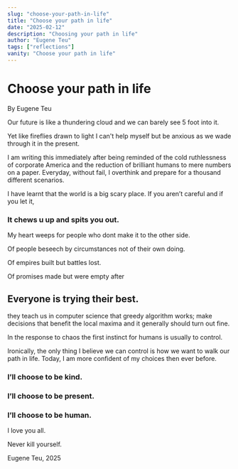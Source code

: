 ```yaml
---
slug: "choose-your-path-in-life"
title: "Choose your path in life"
date: "2025-02-12"
description: "Choosing your path in life"
author: "Eugene Teu"
tags: ["reflections"]
vanity: "Choose your path in life"
---
```

# Choose your path in life
By Eugene Teu

Our future is like a thundering cloud and we can barely see 5 foot into it.

Yet like fireflies drawn to light I can't help myself but be anxious as we wade through it in the present.

I am writing this immediately after being reminded of the cold ruthlessness of corporate America and the reduction of brilliant humans to mere numbers on a paper.
Everyday, without fail, I overthink and prepare for a thousand different scenarios.

I have learnt that the world is a big scary place. If you aren’t careful and if you let it, 

### It chews u up and spits you out. 

My heart weeps for people who dont make it to the other side. 

Of people beseech by circumstances not of their own doing. 

Of empires built but battles lost. 

Of promises made but were empty after

##  Everyone is trying their best. 

they teach us in computer science that greedy algorithm works; make decisions that benefit the local maxima and it generally should turn out fine. 

In the response to chaos the first instinct for humans is usually to control.

Ironically, the only thing I believe we can control is how we want to walk our path in life. Today, I am more confident of my choices then ever before.

### I’ll choose to be kind. 

### I’ll choose to be present. 

### I’ll choose to be human.

I love you all. 

Never kill yourself.

Eugene Teu, 2025